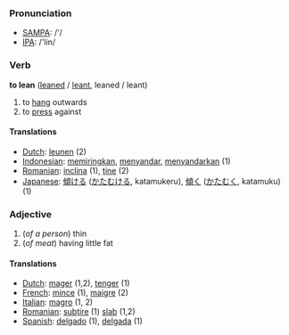 === Pronunciation ===
*[[w:SAMPA|SAMPA]]: /'/
*[[w:IPA|IPA]]: /'lin/

=== Verb ===

'''to lean''' ([[leaned]] / [[leant]], leaned / leant)

# to [[hang]] outwards
# to [[press]] against

==== Translations ====
*[[Dutch]]: [[leunen]] (2)
*[[Indonesian]]: [[miring|memiringkan]], [[sandar|menyandar]], [[sandar|menyandarkan]] (1)
*[[Romanian]]: [[inclina]] (1), [[ţine]] (2)
*[[Japanese]]: [[傾ける]] ([[かたむける]], katamukeru), [[傾く]] ([[かたむく]], katamuku) (1)

=== Adjective ===

#(''of a person'') thin
#(''of meat'') having little fat

==== Translations ====
*[[Dutch]]: [[mager]] (1,2), [[tenger]] (1)
*[[French]]: [[mince]] (1), [[maigre]] (2)
*[[Italian]]: [[magro]] (1, 2)
*[[Romanian]]: [[subţire]] (1) [[slab]] (1,2)
*[[Spanish]]: [[delgado]] (1), [[delgada]] (1)